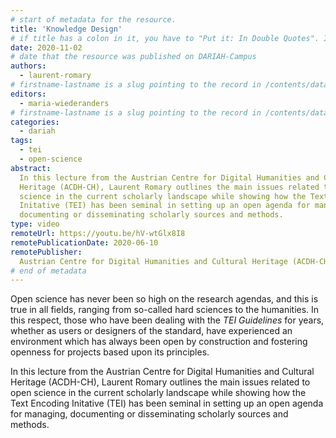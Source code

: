 ```yaml
---
# start of metadata for the resource.
title: 'Knowledge Design'
# if title has a colon in it, you have to "Put it: In Double Quotes". If it also includes a quote, "You Can:'nest them'"
date: 2020-11-02
# date that the resource was published on DARIAH-Campus
authors:
  - laurent-romary
# firstname-lastname is a slug pointing to the record in /contents/data/person.yaml
editors:
  - maria-wiederanders
# firstname-lastname is a slug pointing to the record in /contents/data/person.yaml. Editors are optional.
categories:
  - dariah
tags:
  - tei
  - open-science
abstract:
  In this lecture from the Austrian Centre for Digital Humanities and Cultural
  Heritage (ACDH-CH), Laurent Romary outlines the main issues related to open
  science in the current scholarly landscape while showing how the Text Encoding
  Initative (TEI) has been seminal in setting up an open agenda for managing,
  documenting or disseminating scholarly sources and methods.
type: video
remoteUrl: https://youtu.be/hV-wtGlx8I8
remotePublicationDate: 2020-06-10
remotePublisher:
  Austrian Centre for Digital Humanities and Cultural Heritage (ACDH-CH)
# end of metadata
---
```


Open science has never been so high on the research agendas, and this is true in
all fields, ranging from so-called hard sciences to the humanities. In this
respect, those who have been dealing with the _TEI Guidelines_ for years,
whether as users or designers of the standard, have experienced an environment
which has always been open by construction and fostering openness for projects
based upon its principles.

In this lecture from the Austrian Centre for Digital Humanities and Cultural
Heritage (ACDH-CH), Laurent Romary outlines the main issues related to open
science in the current scholarly landscape while showing how the Text Encoding
Initative (TEI) has been seminal in setting up an open agenda for managing,
documenting or disseminating scholarly sources and methods.

<VideoCard
  title="Click to view"
  subtitle="ACDH-CH Lecture 6.1 – Laurent Romary – The TEI Guidelines: Born to Be Open"
  id="hV-wtGlx8I8"
  image="images/acdh-ch-laurent-tei.png"
/>
